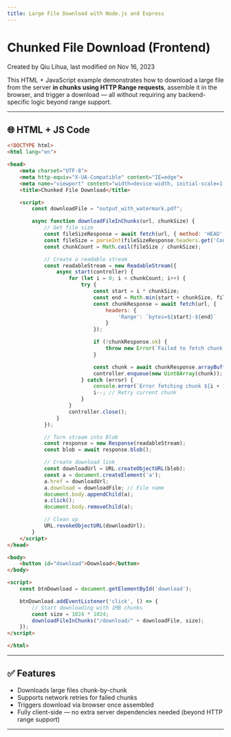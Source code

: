 ---
title: Large File Download with Node.js and Express
---

# Chunked File Download (Frontend)

Created by Qiu Lihua, last modified on Nov 16, 2023

This HTML + JavaScript example demonstrates how to download a large file from the server **in chunks using HTTP Range requests**, assemble it in the browser, and trigger a download — all without requiring any backend-specific logic beyond range support.

---

## 🌐 HTML + JS Code

```html
<!DOCTYPE html>
<html lang="en">

<head>
    <meta charset="UTF-8">
    <meta http-equiv="X-UA-Compatible" content="IE=edge">
    <meta name="viewport" content="width=device-width, initial-scale=1.0">
    <title>Chunked File Download</title>

    <script>
        const downloadFile = "output_with_watermark.pdf";

        async function downloadFileInChunks(url, chunkSize) {
            // Get file size
            const fileSizeResponse = await fetch(url, { method: 'HEAD' });
            const fileSize = parseInt(fileSizeResponse.headers.get('Content-Length'), 10);
            const chunkCount = Math.ceil(fileSize / chunkSize);

            // Create a readable stream
            const readableStream = new ReadableStream({
                async start(controller) {
                    for (let i = 0; i < chunkCount; i++) {
                        try {
                            const start = i * chunkSize;
                            const end = Math.min(start + chunkSize, fileSize) - 1;
                            const chunkResponse = await fetch(url, {
                                headers: {
                                    'Range': `bytes=${start}-${end}`
                                }
                            });

                            if (!chunkResponse.ok) {
                                throw new Error(`Failed to fetch chunk ${i + 1}: ${chunkResponse.status} ${chunkResponse.statusText}`);
                            }

                            const chunk = await chunkResponse.arrayBuffer();
                            controller.enqueue(new Uint8Array(chunk));
                        } catch (error) {
                            console.error(`Error fetching chunk ${i + 1}:`, error.message);
                            i--; // Retry current chunk
                        }
                    }
                    controller.close();
                }
            });

            // Turn stream into Blob
            const response = new Response(readableStream);
            const blob = await response.blob();

            // Create download link
            const downloadUrl = URL.createObjectURL(blob);
            const a = document.createElement('a');
            a.href = downloadUrl;
            a.download = downloadFile; // File name
            document.body.appendChild(a);
            a.click();
            document.body.removeChild(a);

            // Clean up
            URL.revokeObjectURL(downloadUrl);
        }
    </script>
</head>

<body>
    <button id="download">Download</button>
</body>

<script>
    const btnDownload = document.getElementById('download');

    btnDownload.addEventListener('click', () => {
        // Start downloading with 1MB chunks
        const size = 1024 * 1024;
        downloadFileInChunks("/download/" + downloadFile, size);
    });
</script>

</html>
```

---

## ✅ Features

- Downloads large files chunk-by-chunk
- Supports network retries for failed chunks
- Triggers download via browser once assembled
- Fully client-side — no extra server dependencies needed (beyond HTTP range support)

---

